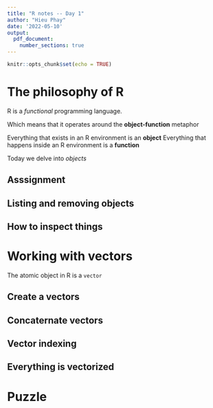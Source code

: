 ```yaml
---
title: "R notes -- Day 1"
author: "Hieu Phay"
date: '2022-05-10'
output: 
  pdf_document:
    number_sections: true
---
```


```r
knitr::opts_chunk$set(echo = TRUE)
```

# The philosophy of R

R is a _functional_ programming language.

Which means that it operates around the **object-function** metaphor

Everything that exists in an R environment is an **object**
Everything that happens inside an R environment is a **function**

Today we delve into _objects_

## Asssignment

## Listing and removing objects

## How to inspect things

# Working with vectors

The atomic object in R is a `vector`

## Create a vectors

## Concaternate vectors

## Vector indexing

## Everything is vectorized

# Puzzle